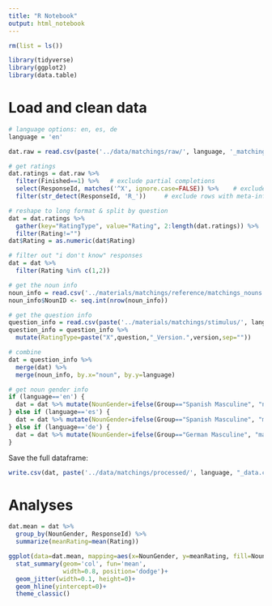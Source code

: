 ```yaml
---
title: "R Notebook"
output: html_notebook
---
```



```r
rm(list = ls())

library(tidyverse)
library(ggplot2)
library(data.table)
```


# Load and clean data

```r
# language options: en, es, de
language = 'en'

dat.raw = read.csv(paste('../data/matchings/raw/', language, '_matchings_response_raw.csv', sep=''))

# get ratings
dat.ratings = dat.raw %>%
  filter(Finished==1) %>%   # exclude partial completions
  select(ResponseId, matches('^X', ignore.case=FALSE)) %>%    # exclude columns that are not question responses
  filter(str_detect(ResponseId, 'R_'))     # exclude rows with meta-info

# reshape to long format & split by question
dat = dat.ratings %>%
  gather(key="RatingType", value="Rating", 2:length(dat.ratings)) %>%
  filter(Rating!="")
dat$Rating = as.numeric(dat$Rating)

# filter out "i don't know" responses
dat = dat %>%
  filter(Rating %in% c(1,2))  

# get the noun info
noun_info = read.csv('../materials/matchings/reference/matchings_nouns.csv')
noun_info$NounID <- seq.int(nrow(noun_info))

# get the question info
question_info = read.csv(paste('../materials/matchings/stimulus/', language, '_matchings_stimulus.csv', sep=''))
question_info = question_info %>%
  mutate(RatingType=paste("X",question,"_Version.",version,sep=""))

# combine 
dat = question_info %>%
  merge(dat) %>%
  merge(noun_info, by.x="noun", by.y=language)

# get noun gender info
if (language=='en') {
  dat = dat %>% mutate(NounGender=ifelse(Group=="Spanish Masculine", "neutral1", "neutral2"))
} else if (language=='es') {
  dat = dat %>% mutate(NounGender=ifelse(Group=="Spanish Masculine", "masc", "fem"))
} else if (language=='de') {
  dat = dat %>% mutate(NounGender=ifelse(Group=="German Masculine", "masc", "fem"))
}
```

Save the full dataframe:
```r
write.csv(dat, paste('../data/matchings/processed/', language, "_data.csv", sep=""), row.names=FALSE)
```

# Analyses

```r
dat.mean = dat %>% 
  group_by(NounGender, ResponseId) %>%
  summarize(meanRating=mean(Rating))

ggplot(data=dat.mean, mapping=aes(x=NounGender, y=meanRating, fill=NounGender))+
  stat_summary(geom='col', fun='mean',
               width=0.8, position='dodge')+
  geom_jitter(width=0.1, height=0)+
  geom_hline(yintercept=0)+
  theme_classic()
```


